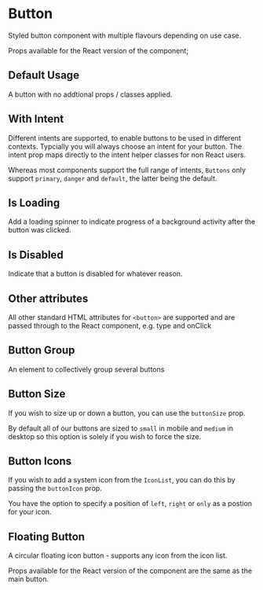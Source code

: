 
<Meta of={ButtonStories} />

# Button

Styled button component with multiple flavours depending on use case.

Props available for the React version of the component;

## Default Usage

A button with no addtional props / classes applied.

<Canvas of={ButtonStories.DefaultUsage} />

<RenderHtmlMarkup of={ButtonStories.DefaultUsage} />

## With Intent

Different intents are supported, to enable buttons to be used in different contexts. Typcially you will always choose an intent for your button. The intent prop maps directly to the intent helper classes for non React users.

Whereas most components support the full range of intents, `Buttons` only support `primary`, `danger` and `default`, the latter being the default.

<Canvas of={ButtonStories.Intent} />

<RenderHtmlMarkup of={ButtonStories.Intent} />

## Is Loading

Add a loading spinner to indicate progress of a background activity after the button was clicked.

<Canvas of={ButtonStories.Loading} />

<RenderHtmlMarkup of={ButtonStories.Loading} />

## Is Disabled

Indicate that a button is disabled for whatever reason.

<Canvas of={ButtonStories.Disabled} />

<RenderHtmlMarkup of={ButtonStories.Disabled}/>

## Other attributes

All other standard HTML attributes for `<button>` are supported and are passed through to the React component, e.g. type and onClick

<Canvas of={ButtonStories.StandardAttributes} />

<RenderHtmlMarkup of={ButtonStories.StandardAttributes} />

## Button Group

An element to collectively group several buttons

<Canvas of={ButtonStories.Group} />

<RenderHtmlMarkup of={ButtonStories.Group} />

## Button Size

If you wish to size up or down a button, you can use the `buttonSize` prop.

By default all of our buttons are sized to `small` in mobile and `medium` in desktop so this option is solely if you wish to force the size.

<Canvas of={ButtonStories.ButtonSize}/>

<RenderHtmlMarkup of={ButtonStories.ButtonSize}/>

## Button Icons

If you wish to add a system icon from the `IconList`, you can do this by passing the `buttonIcon` prop.

You have the option to specify a position of `left`, `right` or `only` as a postion for your icon.

<Canvas of={ButtonStories.ButtonIcons}/>

<RenderHtmlMarkup of={ButtonStories.ButtonIcons} />

## Floating Button

A circular floating icon button - supports any icon from the icon list.

Props available for the React version of the component are the same as the main button.

<Canvas of={ButtonStories.Floating}/>

<RenderHtmlMarkup of={ButtonStories.Floating} />
